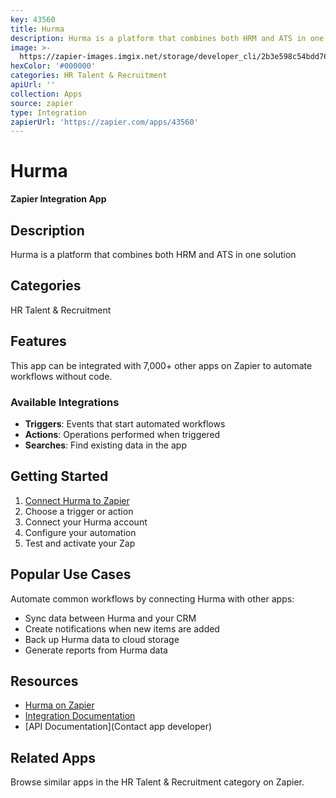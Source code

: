```yaml
---
key: 43560
title: Hurma
description: Hurma is a platform that combines both HRM and ATS in one solution
image: >-
  https://zapier-images.imgix.net/storage/developer_cli/2b3e598c54bdd76cd346cb38dbe31d60.png?auto=format%2Ccompress&ixlib=python-3.0.0&q=50
hexColor: '#000000'
categories: HR Talent & Recruitment
apiUrl: ''
collection: Apps
source: zapier
type: Integration
zapierUrl: 'https://zapier.com/apps/43560'
---
```

# Hurma

**Zapier Integration App**

## Description

Hurma is a platform that combines both HRM and ATS in one solution

## Categories

HR Talent & Recruitment

## Features

This app can be integrated with 7,000+ other apps on Zapier to automate workflows without code.

### Available Integrations

- **Triggers**: Events that start automated workflows
- **Actions**: Operations performed when triggered
- **Searches**: Find existing data in the app

## Getting Started

1. [Connect Hurma to Zapier](https://zapier.com/apps/43560)
2. Choose a trigger or action
3. Connect your Hurma account
4. Configure your automation
5. Test and activate your Zap

## Popular Use Cases

Automate common workflows by connecting Hurma with other apps:

- Sync data between Hurma and your CRM
- Create notifications when new items are added
- Back up Hurma data to cloud storage
- Generate reports from Hurma data

## Resources

- [Hurma on Zapier](https://zapier.com/apps/43560)
- [Integration Documentation](https://zapier.com/apps/43560/integrations)
- [API Documentation](Contact app developer)

## Related Apps

Browse similar apps in the HR Talent & Recruitment category on Zapier.
